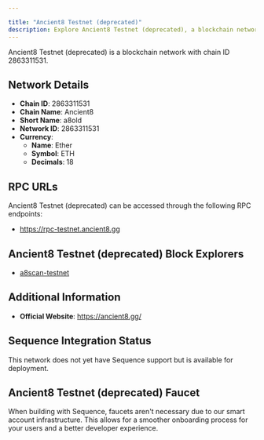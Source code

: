 ```yaml
---

title: "Ancient8 Testnet (deprecated)"
description: Explore Ancient8 Testnet (deprecated), a blockchain network with chain ID 2863311531. Learn about its native currency, Ether, and how to interact with the network.
---
```




Ancient8 Testnet (deprecated) is a blockchain network with chain ID 2863311531.

## Network Details

- **Chain ID**: 2863311531
- **Chain Name**: Ancient8
- **Short Name**: a8old
- **Network ID**: 2863311531
- **Currency**: 
  - **Name**: Ether
  - **Symbol**: ETH
  - **Decimals**: 18

## RPC URLs

Ancient8 Testnet (deprecated) can be accessed through the following RPC endpoints:

- https://rpc-testnet.ancient8.gg

## Ancient8 Testnet (deprecated) Block Explorers

- [a8scan-testnet](https://testnet.a8scan.io)

## Additional Information

- **Official Website**: https://ancient8.gg/

## Sequence Integration Status

This network does not yet have Sequence support but is available for deployment.

## Ancient8 Testnet (deprecated) Faucet

When building with Sequence, faucets aren't necessary due to our smart account infrastructure. This allows for a smoother onboarding process for your users and a better developer experience.
